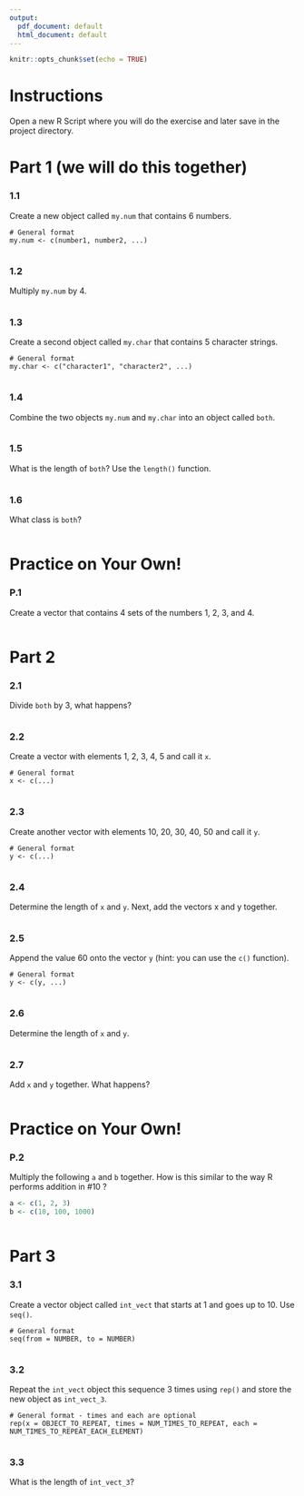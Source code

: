 ```yaml
---
output:
  pdf_document: default
  html_document: default
---
```

```r
knitr::opts_chunk$set(echo = TRUE)
```

# Instructions
Open a new R Script where you will do the exercise and later save in the project directory.

# Part 1 (we will do this together)

### 1.1 

Create a new object called `my.num` that contains 6 numbers.

```
# General format
my.num <- c(number1, number2, ...)
```

```r

```

### 1.2

Multiply `my.num` by 4.

```r

```

### 1.3

Create a second object called `my.char` that contains 5 character strings.

```
# General format
my.char <- c("character1", "character2", ...)
```

```r

```

### 1.4

Combine the two objects `my.num` and `my.char` into an object called `both`.

```r

```

### 1.5

What is the length of `both`? Use the `length()` function.

```r

```

### 1.6 

What class is `both`?

```r

```


# Practice on Your Own!

### P.1

Create a vector that contains 4 sets of the numbers 1, 2, 3, and 4.

```r

```


# Part 2

### 2.1

Divide `both` by 3, what happens?

```r

```

### 2.2

Create a vector with elements 1, 2, 3, 4, 5 and call it `x`.

```
# General format
x <- c(...)
```
 
```r

```

### 2.3

Create another vector with elements 10, 20, 30, 40, 50 and call it `y`.

```
# General format
y <- c(...)
```

```r

```

### 2.4

Determine the length of `x` and `y`. Next, add the vectors x and y together.

```r

```

### 2.5

Append the value 60 onto the vector `y` (hint: you can use the `c()` function).

```
# General format
y <- c(y, ...)
```

```r

```

### 2.6

Determine the length of `x` and `y`.

```r

```

### 2.7

Add `x` and `y` together. What happens?

```r

```


# Practice on Your Own!

### P.2

Multiply the following `a` and `b` together. How is this similar to the way R performs addition in #10 ?

```r
a <- c(1, 2, 3)
b <- c(10, 100, 1000)
```

```r

```

# Part 3

### 3.1

Create a vector object called `int_vect` that starts at 1 and goes up to 10. Use `seq()`.

```
# General format
seq(from = NUMBER, to = NUMBER)
```

```r

```

### 3.2

Repeat the `int_vect` object this sequence 3 times using `rep()` and store the new object as `int_vect_3`.

```
# General format - times and each are optional
rep(x = OBJECT_TO_REPEAT, times = NUM_TIMES_TO_REPEAT, each = NUM_TIMES_TO_REPEAT_EACH_ELEMENT)
```

```r

```

### 3.3

What is the length of `int_vect_3`?

```r

```

